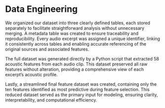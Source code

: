 # Data Engineering

We organized our dataset into three clearly defined tables, each stored separately to facilitate straightforward analysis without unnecessary merging.
A metadata table was created to ensure traceability and reproducibility. Every audio excerpt was assigned a unique identifier, linking it consistently across tables and enabling accurate referencing of the original sources and associated features. 

The full dataset was generated directly by a Python script that extracted 58 acoustic features from each audio clip. This dataset preserved all raw features without alteration, providing a comprehensive view of each excerpt’s acoustic profile.

Lastly, a streamlined final feature dataset was created, containing only the ten features identified as most predictive during feature selection. This reduced dataset served as the primary input for modeling, ensuring clarity, interpretability, and computational efficiency.
